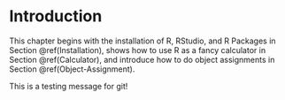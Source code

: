 # Introduction {#introduction}

This chapter begins with the installation of R, RStudio, and R Packages in Section \@ref(Installation), shows how to use R as a fancy calculator in Section \@ref(Calculator), and introduce how to do object assignments in Section \@ref(Object-Assignment).

This is a testing message for git! 
